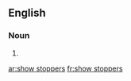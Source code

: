 {{also|showstoppers|show-stoppers}}
==English==

===Noun===
{{head|en|noun plural form}}

# {{plural of|show stopper|lang=en}}

[[ar:show stoppers]]
[[fr:show stoppers]]